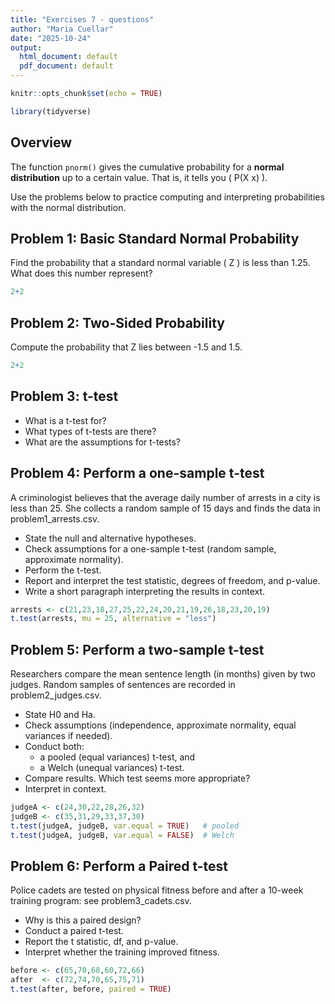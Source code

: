 ```yaml
---
title: "Exercises 7 - questions"
author: "Maria Cuellar"
date: "2025-10-24"
output:
  html_document: default
  pdf_document: default
---
```


```r
knitr::opts_chunk$set(echo = TRUE)
```

```r
library(tidyverse)
```


## Overview

The function `pnorm()` gives the cumulative probability for a **normal distribution** up to a certain value. That is, it tells you \( P(X \leq x) \).

Use the problems below to practice computing and interpreting probabilities with the normal distribution.



## Problem 1: Basic Standard Normal Probability

Find the probability that a standard normal variable \( Z \) is less than 1.25.
What does this number represent?

```r
2+2
```


## Problem 2: Two-Sided Probability


Compute the probability that Z lies between -1.5 and 1.5.

```r
2+2
```


## Problem 3: t-test 

- What is a t-test for?
- What types of t-tests are there? 
- What are the assumptions for t-tests?




## Problem 4: Perform a one-sample t-test

A criminologist believes that the average daily number of arrests in a city is less than 25. She collects a random sample of 15 days and finds the data in problem1_arrests.csv.

- State the null and alternative hypotheses.
- Check assumptions for a one-sample t-test (random sample, approximate normality).
- Perform the t-test.
- Report and interpret the test statistic, degrees of freedom, and p-value.
- Write a short paragraph interpreting the results in context.

```r
arrests <- c(21,23,18,27,25,22,24,20,21,19,26,18,23,20,19)
t.test(arrests, mu = 25, alternative = "less")

```



## Problem 5: Perform a two-sample t-test

Researchers compare the mean sentence length (in months) given by two judges. Random samples of sentences are recorded in problem2_judges.csv.

- State H0 and Ha.
- Check assumptions (independence, approximate normality, equal variances if needed).
- Conduct both:
  - a pooled (equal variances) t-test, and
  - a Welch (unequal variances) t-test.
- Compare results. Which test seems more appropriate?
- Interpret in context.

```r
judgeA <- c(24,30,22,28,26,32)
judgeB <- c(35,31,29,33,37,30)
t.test(judgeA, judgeB, var.equal = TRUE)   # pooled
t.test(judgeA, judgeB, var.equal = FALSE)  # Welch

```




## Problem 6: Perform a Paired t-test

Police cadets are tested on physical fitness before and after a 10-week training program: see problem3_cadets.csv.

- Why is this a paired design?
- Conduct a paired t-test.
- Report the t statistic, df, and p-value.
- Interpret whether the training improved fitness.


```r

before <- c(65,70,68,60,72,66)
after  <- c(72,74,70,65,75,71)
t.test(after, before, paired = TRUE)

```